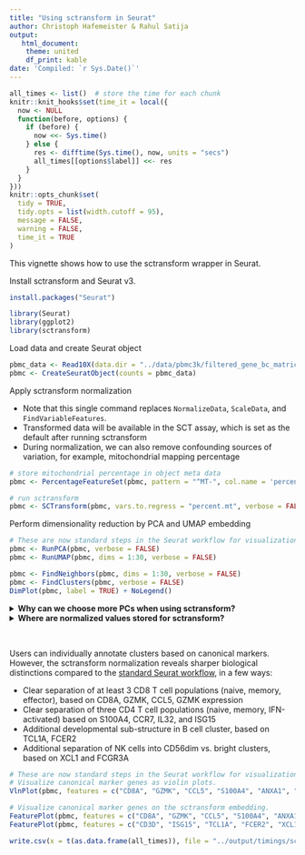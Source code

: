 ```yaml
---
title: "Using sctransform in Seurat"
author: Christoph Hafemeister & Rahul Satija
output:
   html_document:
    theme: united
    df_print: kable
date: 'Compiled: `r Sys.Date()`'
---
```


```r
all_times <- list()  # store the time for each chunk
knitr::knit_hooks$set(time_it = local({
  now <- NULL
  function(before, options) {
    if (before) {
      now <<- Sys.time()
    } else {
      res <- difftime(Sys.time(), now, units = "secs")
      all_times[[options$label]] <<- res
    }
  }
}))
knitr::opts_chunk$set(
  tidy = TRUE,
  tidy.opts = list(width.cutoff = 95),
  message = FALSE,
  warning = FALSE,
  time_it = TRUE
)
```
This vignette shows how to use the sctransform wrapper in Seurat.

Install sctransform and Seurat v3.
```r
install.packages("Seurat")
```

```r
library(Seurat)
library(ggplot2)
library(sctransform)
```

Load data and create Seurat object

```r
pbmc_data <- Read10X(data.dir = "../data/pbmc3k/filtered_gene_bc_matrices/hg19/")
pbmc <- CreateSeuratObject(counts = pbmc_data)
```

Apply sctransform normalization

 * Note that this single command replaces `NormalizeData`, `ScaleData`, and `FindVariableFeatures`.
 * Transformed data will be available in the SCT assay, which is set as the default after running sctransform
 * During normalization, we can also remove confounding sources of variation, for example, mitochondrial mapping percentage

```r
# store mitochondrial percentage in object meta data
pbmc <- PercentageFeatureSet(pbmc, pattern = "^MT-", col.name = 'percent.mt')

# run sctransform
pbmc <- SCTransform(pbmc, vars.to.regress = "percent.mt", verbose = FALSE)
```

Perform dimensionality reduction by PCA and UMAP embedding
```r
# These are now standard steps in the Seurat workflow for visualization and clustering
pbmc <- RunPCA(pbmc, verbose = FALSE)
pbmc <- RunUMAP(pbmc, dims = 1:30, verbose = FALSE)

pbmc <- FindNeighbors(pbmc, dims = 1:30, verbose = FALSE)
pbmc <- FindClusters(pbmc, verbose = FALSE)
DimPlot(pbmc, label = TRUE) + NoLegend()
```

<details>
  <summary>**Why can we choose more PCs when using sctransform?**</summary>
  
In the [standard Seurat workflow](https://satijalab.org/seurat/pbmc3k_tutorial.html) we focus on 10 PCs for this dataset, though we highlight that the results are similar with higher settings for this parameter. Interestingly, we've found that when using sctransform, we often benefit by pushing this parameter even higher. We believe this is because the sctransform workflow performs more effective normalization, strongly removing technical effects from the data. 

Even after standard log-normalization, variation in sequencing depth is still a confounding factor (see [Figure 1](https://www.biorxiv.org/content/biorxiv/early/2019/03/18/576827.full.pdf)), and this effect can subtly influence higher PCs. In sctransform, this effect is substantially mitigated (see [Figure 3](https://www.biorxiv.org/content/biorxiv/early/2019/03/18/576827.full.pdf)). This means that higher PCs are more likely to represent subtle, but biologically relevant, sources of heterogeneity -- so including them may improve downstream analysis.

In addition, sctransform returns 3,000 variable features by default, instead of 2,000. The rationale is similar, the additional variable features are less likely to be driven by technical differences across cells, and instead may represent more subtle biological fluctuations. In general, we find that results produced with sctransform are less dependent on these parameters (indeed, we achieve nearly identical results when using all genes in the transcriptome, though this does reduce computational efficiency). This can help users generate more robust results, and in addition, enables the application of standard analysis pipelines with identical parameter settings that can quickly be applied to new datasets:

For example, the following code replicates the full end-to-end workflow, in a single command:

```r
pbmc <- CreateSeuratObject(pbmc_data) %>% PercentageFeatureSet(pattern = "^MT-",col.name = 'percent.mt') %>% SCTransform(vars.to.regress = 'percent.mt') %>%
  RunPCA() %>% FindNeighbors(dims = 1:30) %>% RunUMAP(dims = 1:30) %>% FindClusters()
  
```

</details>

<details>
  <summary>**Where are normalized values stored for sctransform?**</summary>

As described in our [preprint](https://www.biorxiv.org/content/biorxiv/early/2019/03/18/576827.full.pdf), sctransform calculates a model of technical noise in scRNA-seq data using 'regularized negative binomial regression'. The residuals for this model are normalized values, and can be positive or negative. Positive residuals for a given gene in a given cell indicate that we observed more UMIs than expected given the gene’s average expression in the population and cellular sequencing depth, while negative residuals indicate the converse. 

The results of sctransfrom are stored in the "SCT" assay. You can learn more about multi-assay data and commands in Seurat in our [vignette](http://satijalab01.nygenome.org/seurat/v3.0/multimodal_vignette.html), [command cheat sheet](http://satijalab01.nygenome.org/seurat/essential_commands.html#multi-assay-features), or [developer guide](https://github.com/satijalab/seurat/wiki/Assay).

* `pbmc[["SCT"]]@scale.data` contains the residuals (normalized values), and is used directly as input to PCA. Please note that this matrix is non-sparse, and can therefore take up a lot of memory if stored for all genes. To save memory, we store these values only for variable genes, by setting the return.only.var.genes = TRUE by default in the `SCTransform` function call.
* To assist with visualization and interpretation. we also convert Pearson residuals back to ‘corrected’ UMI counts. You can interpret these as the UMI counts we would expect to observe if all cells were sequenced to the same depth. If you want to see exactly how we do this, please look at the correct function [here](https://github.com/ChristophH/sctransform/blob/master/R/denoise.R).
* The 'corrected' UMI counts are stored in `pbmc[["SCT"]]@counts`. We store log-normalized versions of these corrected counts in `pbmc[["SCT"]]@data`, which are very helpful for visualization.
* You can use the corrected log-normalized counts for differential expression and integration. However, in principle, it would be most optimal to perform these calculations directly on the residuals (stored in the `scale.data` slot) themselves. This is not currently supported in Seurat v3, but will be soon.

------
</details>
\


Users can individually annotate clusters based on canonical markers. However, the sctransform normalization reveals sharper biological distinctions compared to the [standard Seurat workflow](https://satijalab.org/seurat/pbmc3k_tutorial.html), in a few ways:

 * Clear separation of at least 3 CD8 T cell populations (naive, memory, effector), based on CD8A, GZMK, CCL5, GZMK expression
 * Clear separation of three CD4 T cell populations (naive, memory, IFN-activated) based on S100A4, CCR7, IL32, and ISG15 
 * Additional developmental sub-structure in B cell cluster, based on TCL1A, FCER2
 * Additional separation of NK cells into CD56dim vs. bright clusters, based on XCL1 and FCGR3A 


```r
# These are now standard steps in the Seurat workflow for visualization and clustering
# Visualize canonical marker genes as violin plots.
VlnPlot(pbmc, features = c("CD8A", "GZMK", "CCL5", "S100A4", "ANXA1", "CCR7", "ISG15", "CD3D"), pt.size = 0.2, ncol = 4)

# Visualize canonical marker genes on the sctransform embedding.
FeaturePlot(pbmc, features = c("CD8A", "GZMK", "CCL5", "S100A4", "ANXA1", "CCR7"), pt.size = 0.2, ncol = 3)
FeaturePlot(pbmc, features = c("CD3D", "ISG15", "TCL1A", "FCER2", "XCL1", "FCGR3A"), pt.size = 0.2, ncol = 3)
```


```r
write.csv(x = t(as.data.frame(all_times)), file = "../output/timings/sctransform_vignette_times.csv")
```


